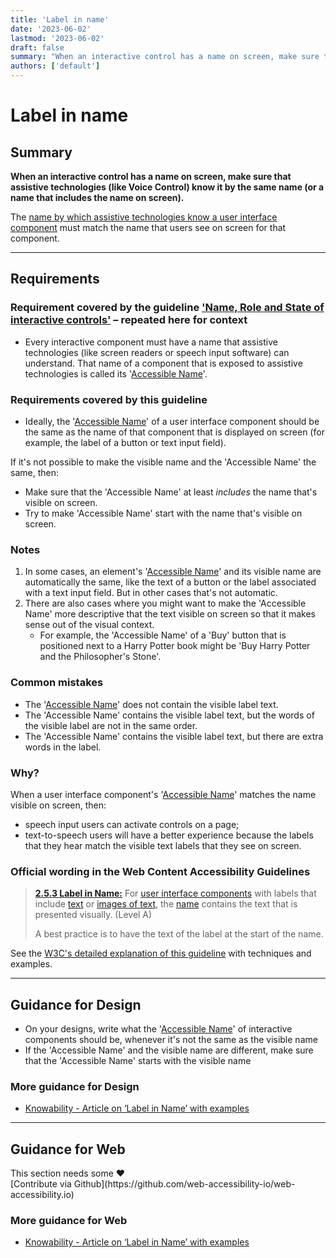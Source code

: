```yaml
---
title: 'Label in name'
date: '2023-06-02'
lastmod: '2023-06-02'
draft: false
summary: "When an interactive control has a name on screen, make sure that assistive technologies (like Voice Control) know it by the same name (or a name that includes the name on screen)."
authors: ['default']
---
```


# Label in name

## Summary

**When an interactive control has a name on screen, make sure that assistive technologies (like Voice Control) know it by the same name (or a name that includes the name on screen).**

The [name by which assistive technologies know a user interface component](/playbook/definitions#accessible-name) must match the name that users see on screen for that component.

---

## Requirements

### Requirement covered by the guideline ['Name, Role and State of interactive controls'](/playbook/4-1-2-name-role-and-state-of-interactive-components) – repeated here for context

* Every interactive component must have a name that assistive technologies (like screen readers or speech input software) can understand. That name of a component that is exposed to assistive technologies is called its '[Accessible Name](/playbook/definitions#accessible-name)'.

### Requirements covered by this guideline

* Ideally, the '[Accessible Name](/playbook/definitions#accessible-name)' of a user interface component should be the same as the name of that component that is displayed on screen (for example, the label of a button or text input field).

If it's not possible to make the visible name and the 'Accessible Name' the same, then:
* Make sure that the 'Accessible Name' at least *includes* the name that's visible on screen.
* Try to make 'Accessible Name' start with the name that's visible on screen.

### Notes

1. In some cases, an element's '[Accessible Name](/playbook/definitions#accessible-name)' and its visible name are automatically the same, like the text of a button or the label associated with a text input field. But in other cases that's not automatic.
2. There are also cases where you might want to make the 'Accessible Name' more descriptive that the text visible on screen so that it makes sense out of the visual context.
   * For example, the 'Accessible Name' of a 'Buy' button that is positioned next to a Harry Potter book might be 'Buy Harry Potter and the Philosopher's Stone'.

### Common mistakes

* The '[Accessible Name](/playbook/definitions#accessible-name)' does not contain the visible label text.
* The 'Accessible Name' contains the visible label text, but the words of the visible label are not in the same order.
* The 'Accessible Name' contains the visible label text, but there are extra words in the label.

### Why?

When a user interface component's '[Accessible Name](/playbook/definitions#accessible-name)' matches the name visible on screen, then:
* speech input users can activate controls on a page;
* text-to-speech users will have a better experience because the labels that they hear match the visible text labels that they see on screen.

### Official wording in the Web Content Accessibility Guidelines

> [**2.5.3 Label in Name:**](https://www.w3.org/WAI/WCAG21/Understanding/label-in-name.html) For [user interface components](https://www.w3.org/WAI/WCAG21/Understanding/label-in-name.html#dfn-user-interface-component) with labels that include [text](https://www.w3.org/WAI/WCAG21/Understanding/label-in-name.html#dfn-text) or [images of text](https://www.w3.org/WAI/WCAG21/Understanding/label-in-name.html#dfn-image-of-text), the [name](https://www.w3.org/WAI/WCAG21/Understanding/label-in-name.html#dfn-name) contains the text that is presented visually. (Level A)
>
> A best practice is to have the text of the label at the start of the name.

See the [W3C's detailed explanation of this guideline](https://www.w3.org/WAI/WCAG21/Understanding/label-in-name.html) with techniques and examples.

---

## Guidance for Design

* On your designs, write what the '[Accessible Name](/playbook/definitions#accessible-name)' of interactive components should be, whenever it's not the same as the visible name
* If the 'Accessible Name' and the visible name are different, make sure that the 'Accessible Name' starts with the visible name

### More guidance for Design

* [Knowability - Article on ‘Label in Name’ with examples](https://knowbility.org/blog/2018/WCAG21-253LabelInName/)

---

## Guidance for Web

<Callout type="warning">
This section needs some <span role="img" aria-label="love emoji">❤️</span><br/>[Contribute via Github](https://github.com/web-accessibility-io/web-accessibility.io)
</Callout>

### More guidance for Web

* [Knowability - Article on ‘Label in Name’ with examples](https://knowbility.org/blog/2018/WCAG21-253LabelInName/)
